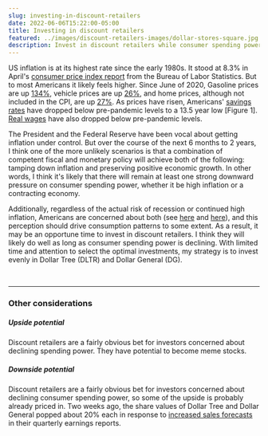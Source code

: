 ```yaml
---
slug: investing-in-discount-retailers
date: 2022-06-06T15:22:00-05:00
title: Investing in discount retailers
featured: ../images/discount-retailers-images/dollar-stores-square.jpg
description: Invest in discount retailers while consumer spending power declines.
---
```



<MdxImage
  fileName="dollar-stores.jpg"
  alt="Image of Dollar Tree and Dollar General"
  caption="Dollar Tree and Dollar General, the two largest discount retailers in the United States."
/>

US inflation is at its highest rate since the early 1980s. It stood at 8.3% in April's [consumer price index report](https://www.bls.gov/news.release/cpi.nr0.htm) from the Bureau of Labor Statistics. But to most Americans it likely feels higher. Since June of 2020, Gasoline prices are up [134%](https://fred.stlouisfed.org/series/GASREGW/#0), vehicle prices are up [26%](https://fred.stlouisfed.org/series/CUSR0000SETA), and home prices, although not included in the CPI, are up [27%](https://fred.stlouisfed.org/series/USSTHPI). As prices have risen, Americans' [savings rates](https://fred.stlouisfed.org/series/PSAVERT) have dropped below pre-pandemic levels to a 13.5 year low [Figure 1]. [Real wages](https://fred.stlouisfed.org/series/LES1252881600Q#0) have also dropped below pre-pandemic levels.

<MdxImage
  fileName="personal-savings-rate.png"
  alt="Personal savings rates over time in the US"
  caption="Figure 1: Personal savings rates over time in the US. The April 2022 savings rate stood at 4.4%, its lowest since September 2008."
/>

The President and the Federal Reserve have been vocal about getting inflation under control. But over the course of the next 6 months to 2 years, I think one of the more unlikely scenarios is that a combination of competent fiscal and monetary policy will achieve both of the following: tamping down inflation and preserving positive economic growth. In other words, I think it's likely that there will remain at least one strong downward pressure on consumer spending power, whether it be high inflation or a contracting economy.

Additionally, regardless of the actual risk of recession or continued high inflation, Americans are concerned about both (see [here](https://apnews.com/press-release/business-wire/inflation-economy-economic-outlook-422640693dc041a6bb8c09758087d6c2) and [here](https://abcnews.go.com/Politics/economic-issues-top-publics-agenda-poll/story?id=85183412)), and this perception should drive consumption patterns to some extent. As a result, it may be an opportune time to invest in discount retailers. I think they will likely do well as long as consumer spending power is declining. With limited time and attention to select the optimal investments, my strategy is to invest evenly in Dollar Tree (DLTR) and Dollar General (DG).

<br />

---

### Other considerations

##### Upside potential

Discount retailers are a fairly obvious bet for investors concerned about declining spending power. They have potential to become meme stocks.

##### Downside potential

Discount retailers are a fairly obvious bet for investors concerned about declining consumer spending power, so some of the upside is probably already priced in. Two weeks ago, the share values of Dollar Tree and Dollar General popped about 20% each in response to [increased sales forecasts](https://www.reuters.com/business/retail-consumer/dollar-general-raises-annual-sales-forecast-2022-05-26) in their quarterly earnings reports.
